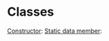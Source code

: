 = Classes =
[[Constructor]]:  
[[Static data member]]:
{{{cpp

// Simple Critter
// demonstrates creating a new type

#include <iostream>

using std::cout;

class Critter // class definition --defines a new type, Critter
{
public:
	int m_Hunger; // data member, "Member qualities" notice m_
	void Greet(); // member function prototype "Member ability notice uppercase "G"
};

// Greet() function is in the scope of Critter::
void Critter::Greet() // member function definition
{
	cout << " Hi. I'm a critter.  My hunger level is " << m_Hunger << ".\n";
}

int main()
{
	// Instantiatd two objects from class Critter
	Critter crit1;
	Critter crit2;
	// "." is the member selection operator
	crit1.m_Hunger = 9;
	cout << "crit1's hunger level is " << crit1.m_Hunger << ".\n";

	crit2.m_Hunger = 3;
	cout << "crit2's hunger level is " << crit2.m_Hunger << ".\n";

	crit1.Greet();
	crit2.Greet();

	return 0;
}

{{{cpp
//Private Critter
//Demonstrates setting member access levels

#include <iostream>
using std::cout;
using std::endl;
class Critter
{
public:  
	Critter(int hunger = 0);
	int GetHunger() const;
	void SetHunger(int hunger);

private:
	int m_hunger;
};

Critter::Critter(int hunger) :
	m_hunger(hunger)
{
	cout << "A new critter has been born!" << endl;
}
//Defining accessor member functions 
//m_hunger is private Gethunger() allows it to be access outside it's class
int Critter::GetHunger()const
{
	return m_hunger;
}

void Critter::SetHunger(int hunger)
{
	if (hunger < 0)
	{
		cout << "You can't set a critter's hunger to a negative number.\n\n";
	}
	else
	{
		m_hunger = hunger;
	}
}

int main()
{
	Critter crit(5);
	//cout <<crit.m_hunger; // illegal, m_Hunger is private!
	cout << "Calling GetHunger(): " << crit.GetHunger() << "\n\n";

	cout << "Calling SetHunger with with -1 \n";
	crit.SetHunger(-1);

	cout << "Calling SetHunger() with 9.\n";
	crit.SetHunger(9);
	cout << "Calling GetHunger(): " << crit.GetHunger() << "\n\n";

	return 0;
}

#include <iostream>
class T {                   // A new type
private:                    // Section accessible only to T's member functions
protected:                  // Also accessible to classes derived from T
public:                     // Accessible to all
    int x;                  // Member data
    void f();               // Member function
    void g() {return;}      // Inline member function
    void h() const;         // Does not modify any data members!! This because it is a const?
	
    int operator+(int y);   // t+y means t.operator+(y)
    int operator-();        // -t means t.operator-()
	^^^^^^^^^^^^^^ No idea what this means?
    T(): x(1) {}            // Constructor with initialization list
    T(const T& t): x(t.x) {}// Copy constructor
    T& operator=(const T& t)
    {x=t.x; return *this; } // Assignment operator
    ~T();                   // Destructor (automatic cleanup routine)
    explicit T(int a);      // Allow t=T(3) but not t=3
    T(float x): T((int)x) {}// Delegate constructor to T(int)
    operator int() const
    {return x;}             // Allows int(t)
    friend void i();        // Global function i() has private access
    friend class U;         // Members of class U have private access
    static int y;           // Data shared by all T objects
    static void l();        // Shared code.  May access y but not x
    class Z {};             // Nested class T::Z
    typedef int V;          // T::V means int
};
void T::f() {               // Code for member function f of class T
    this->x = x;}           // this is address of self (means x=x;)
int T::y = 2;               // Initialization of static member (required)
T::l();                     // Call to static member
T t;                        // Create object t implicit call constructor
t.f();                      // Call method f on object t

struct T {                  // Equivalent to: class T { public:
    virtual void i();         // May be overridden at run time by derived class
    virtual void g()=0; };    // Must be overridden (pure virtual)
class U: public T {         // Derived class U inherits all members of base T
public:
    void g(int) override; };  // Override method g
class V: private T {};      // Inherited members of T become private
class W: public T, public U {};
// Multiple inheritance
class X: public virtual T {};
// Classes derived from X have base T directly

// All classes have a default copy constructor, assignment operator, and destructor, which perform the
// corresponding operations on each data member and each base class as shown above. There is also a default no-argument
// constructor (required to create arrays) if the class has no constructors. Constructors, assignment, and
// destructors do not inherit.
}}}

